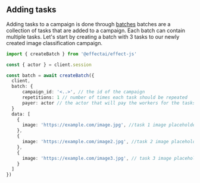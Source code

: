 ## Adding tasks

Adding tasks to a campaign is done through <u>batches</u> batches are a collection of tasks that are added to a campaign. Each batch can contain multiple tasks.
Let's start by creating a batch with 3 tasks to our newly created image classification campaign.

```ts [example.ts]
import { createBatch } from '@effectai/effect-js'

const { actor } = client.session

const batch = await createBatch({
  client,
  batch: {
      campaign_id: '<..>', // the id of the campaign
      repetitions: 1 // number of times each task should be repeated
      payer: actor // the actor that will pay the workers for the tasks
  }
  data: [
    {
      image: 'https://example.com/image.jpg', //task 1 image placeholder
    },
    {
      image: 'https://example.com/image2.jpg', //task 2 image placeholder
    },
    {
      image: 'https://example.com/image3.jpg', // task 3 image placeholder
    }
  ]
})
```
